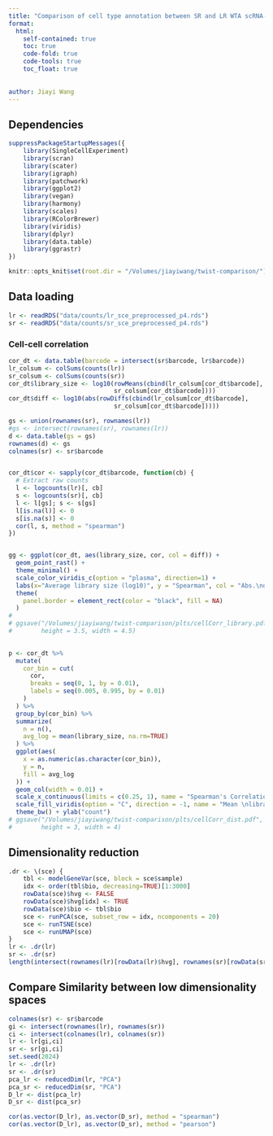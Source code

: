```yaml
---
title: "Comparison of cell type annotation between SR and LR WTA scRNA-seq - clustering"
format:
  html:
    self-contained: true
    toc: true
    code-fold: true
    code-tools: true
    toc_float: true
    
    
author: Jiayi Wang
---
```


## Dependencies
```r
suppressPackageStartupMessages({
    library(SingleCellExperiment)
    library(scran)
    library(scater)
    library(igraph)
    library(patchwork)
    library(ggplot2)
    library(vegan)
    library(harmony)
    library(scales)
    library(RColorBrewer)
    library(viridis)
    library(dplyr)
    library(data.table)
    library(ggrastr)
})
```


```r
knitr::opts_knit$set(root.dir = "/Volumes/jiayiwang/twist-comparison/")
```

## Data loading
```r
lr <- readRDS("data/counts/lr_sce_preprocessed_p4.rds")
sr <- readRDS("data/counts/sr_sce_preprocessed_p4.rds")
```

### Cell-cell correlation
```r
cor_dt <- data.table(barcode = intersect(sr$barcode, lr$barcode))
lr_colsum <- colSums(counts(lr))
sr_colsum <- colSums(counts(sr))
cor_dt$library_size <- log10(rowMeans(cbind(lr_colsum[cor_dt$barcode], 
                             sr_colsum[cor_dt$barcode])))
cor_dt$diff <- log10(abs(rowDiffs(cbind(lr_colsum[cor_dt$barcode],
                             sr_colsum[cor_dt$barcode]))))

gs <- union(rownames(sr), rownames(lr))
#gs <- intersect(rownames(sr), rownames(lr))
d <- data.table(gs = gs)
rownames(d) <- gs
colnames(sr) <- sr$barcode


cor_dt$cor <- sapply(cor_dt$barcode, function(cb) {
  # Extract raw counts
  l <- logcounts(lr)[, cb]
  s <- logcounts(sr)[, cb]
  l <- l[gs]; s <- s[gs]
  l[is.na(l)] <- 0
  s[is.na(s)] <- 0
  cor(l, s, method = "spearman")
})


gg <- ggplot(cor_dt, aes(library_size, cor, col = diff)) + 
  geom_point_rast() +
  theme_minimal() +
  scale_color_viridis_c(option = "plasma", direction=1) +
  labs(x="Average library size (log10)", y = "Spearman", col = "Abs.\ndifference\n(log10)") +
  theme(
    panel.border = element_rect(color = "black", fill = NA)
  )
# 
# ggsave("/Volumes/jiayiwang/twist-comparison/plts/cellCorr_library.pdf", gg,
#        height = 3.5, width = 4.5)
    
```


```r
p <- cor_dt %>%
  mutate(
    cor_bin = cut(
      cor,
      breaks = seq(0, 1, by = 0.01),
      labels = seq(0.005, 0.995, by = 0.01)
    )
  ) %>%
  group_by(cor_bin) %>%
  summarize(
    n = n(),
    avg_log = mean(library_size, na.rm=TRUE)
  ) %>%
  ggplot(aes(
    x = as.numeric(as.character(cor_bin)),
    y = n,
    fill = avg_log
  )) +
  geom_col(width = 0.01) +
  scale_x_continuous(limits = c(0.25, 1), name = "Spearman's Correlation") +
  scale_fill_viridis(option = "C", direction = -1, name = "Mean \nlibrary size") + 
  theme_bw() + ylab("count")
# ggsave("/Volumes/jiayiwang/twist-comparison/plts/cellCorr_dist.pdf", p,
#        height = 3, width = 4)

```


## Dimensionality reduction

```r
.dr <- \(sce) {
    tbl <- modelGeneVar(sce, block = sce$sample)
    idx <- order(tbl$bio, decreasing=TRUE)[1:3000]
    rowData(sce)$hvg <- FALSE
    rowData(sce)$hvg[idx] <- TRUE
    rowData(sce)$bio <- tbl$bio 
    sce <- runPCA(sce, subset_row = idx, ncomponents = 20)
    sce <- runTSNE(sce)
    sce <- runUMAP(sce)
}
lr <- .dr(lr)
sr <- .dr(sr)
length(intersect(rownames(lr)[rowData(lr)$hvg], rownames(sr)[rowData(sr)$hvg]))
```


## Compare Similarity between low dimensionality spaces

```r
colnames(sr) <- sr$barcode
gi <- intersect(rownames(lr), rownames(sr))
ci <- intersect(colnames(lr), colnames(sr))
lr <- lr[gi,ci]
sr <- sr[gi,ci]
set.seed(2024)
lr <- .dr(lr)
sr <- .dr(sr)
pca_lr <- reducedDim(lr, "PCA")
pca_sr <- reducedDim(sr, "PCA")
D_lr <- dist(pca_lr) 
D_sr <- dist(pca_sr)

cor(as.vector(D_lr), as.vector(D_sr), method = "spearman")
cor(as.vector(D_lr), as.vector(D_sr), method = "pearson")
```


